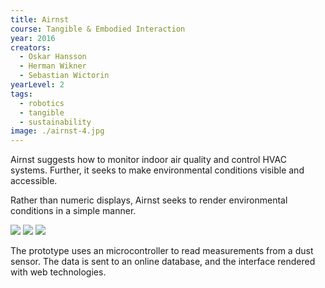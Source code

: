 ---
title: Airnst
course: Tangible & Embodied Interaction
year: 2016
creators:
  - Oskar Hansson
  - Herman Wikner
  - Sebastian Wictorin
yearLevel: 2
tags:
  - robotics
  - tangible
  - sustainability
image: ./airnst-4.jpg
---

Airnst suggests how to monitor indoor air quality and control HVAC systems. Further, it seeks to make environmental conditions visible and accessible.

<MauVideo id="0_7flsf8q2" />

Rather than numeric displays, Airnst seeks to render environmental conditions in a simple manner.

<ImageSet>

![](./airnst-1.jpg)
![](./airnst-2.jpg)
![](./airnst-3.jpg)

</ImageSet>

The prototype uses an microcontroller to read measurements from a dust sensor. The data is sent to an online database, and the interface rendered with web technologies.

